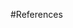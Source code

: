 <!-- ====================================================================== -->
<!-- **********REFERENCES - WILL APPEAR AFTER APPENDICES******************* -->
<!-- ====================================================================== -->
\color{black}

#References
\renewcommand{\thepage}{}




